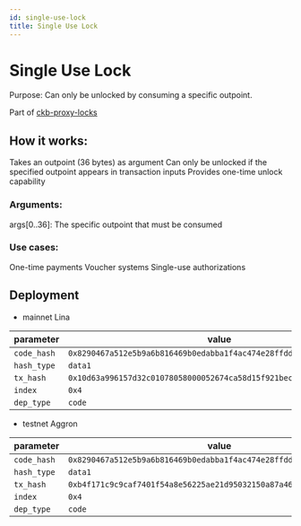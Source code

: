```yaml
---
id: single-use-lock
title: Single Use Lock
---
```


# Single Use Lock

Purpose: Can only be unlocked by consuming a specific outpoint.

Part of [ckb-proxy-locks](https://github.com/ckb-devrel/ckb-proxy-locks)

## How it works:

Takes an outpoint (36 bytes) as argument
Can only be unlocked if the specified outpoint appears in transaction inputs
Provides one-time unlock capability

### Arguments:

args[0..36]: The specific outpoint that must be consumed

### Use cases:

One-time payments
Voucher systems
Single-use authorizations

## Deployment

- mainnet Lina

| parameter   | value                                                                |
| ----------- | -------------------------------------------------------------------- |
| `code_hash` | `0x8290467a512e5b9a6b816469b0edabba1f4ac474e28ffdd604c2a7c76446bbaf` |
| `hash_type` | `data1`                                                              |
| `tx_hash`   | `0x10d63a996157d32c01078058000052674ca58d15f921bec7f1dcdac2160eb66b` |
| `index`     | `0x4`                                                                |
| `dep_type`  | `code`                                                               |

- testnet Aggron

| parameter   | value                                                                |
| ----------- | -------------------------------------------------------------------- |
| `code_hash` | `0x8290467a512e5b9a6b816469b0edabba1f4ac474e28ffdd604c2a7c76446bbaf` |
| `hash_type` | `data1`                                                              |
| `tx_hash`   | `0xb4f171c9c9caf7401f54a8e56225ae21d95032150a87a4678eac3f66a3137b93` |
| `index`     | `0x4`                                                                |
| `dep_type`  | `code`                                                               |
